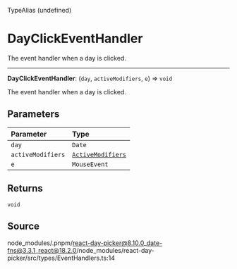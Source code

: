 <SectionTitle>TypeAlias (undefined)</SectionTitle>

# DayClickEventHandler

<Description>
The event handler when a day is clicked.
</Description>

---

<a id="undefined" name="undefined"></a>

<SignatureMemberIdentifier>**DayClickEventHandler**: (`day`, `activeModifiers`, `e`) => `void`</SignatureMemberIdentifier>

The event handler when a day is clicked.

## Parameters

| Parameter | Type |
| :------ | :------ |
| `day` | `Date` |
| `activeModifiers` | [`ActiveModifiers`](/api/main/type-aliases/ActiveModifiers.md) |
| `e` | `MouseEvent` |

## Returns

`void`

## Source

node\_modules/.pnpm/react-day-picker@8.10.0\_date-fns@3.3.1\_react@18.2.0/node\_modules/react-day-picker/src/types/EventHandlers.ts:14
